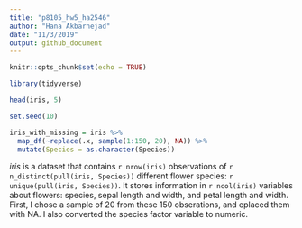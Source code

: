 ```yaml
---
title: "p8105_hw5_ha2546"
author: "Hana Akbarnejad"
date: "11/3/2019"
output: github_document
---
```


```r
knitr::opts_chunk$set(echo = TRUE)

library(tidyverse)
```

```r

head(iris, 5)

set.seed(10)

iris_with_missing = iris %>% 
  map_df(~replace(.x, sample(1:150, 20), NA)) %>%
  mutate(Species = as.character(Species))
```

_iris_ is a dataset that contains `r nrow(iris)` observations of `r n_distinct(pull(iris, Species))` different flower species: `r unique(pull(iris, Species))`. It stores information in `r ncol(iris)` variables about flowers: species, sepal length and width, and petal length and width.
First, I chose a sample of 20 from these 150 obserations, and eplaced them with NA. I also converted the species factor variable to numeric. 

```r


```

